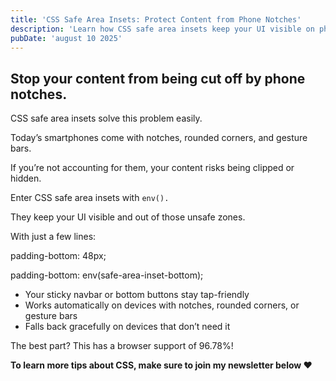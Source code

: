 ```yaml
---
title: 'CSS Safe Area Insets: Protect Content from Phone Notches'
description: 'Learn how CSS safe area insets keep your UI visible on phones with notches, rounded corners, and gesture bars, with broad browser support.'
pubDate: 'august 10 2025'
---
```



<Picture
	src="/short/08-2025/safe-area-insets.jpeg"
	alt="Illustration of CSS safe area insets preventing UI from phone notch"
	width="400"
	height="600"
	style="margin: 2em auto 1em auto; display: block; border: 4px solid var(--border)"
/>

## Stop your content from being cut off by phone notches.

CSS safe area insets solve this problem easily.

Today’s smartphones come with notches, rounded corners, and gesture bars.

If you’re not accounting for them, your content risks being clipped or hidden.

Enter CSS safe area insets with `env().`

They keep your UI visible and out of those unsafe zones.

With just a few lines:

padding-bottom: 48px;

padding-bottom: env(safe-area-inset-bottom);

- Your sticky navbar or bottom buttons stay tap-friendly
- Works automatically on devices with notches, rounded corners, or gesture bars
- Falls back gracefully on devices that don’t need it

The best part? This has a browser support of 96.78%!

**To learn more tips about CSS, make sure to join my newsletter below ❤️**

